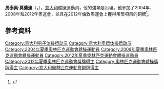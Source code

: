 '''馬泰奥·莫蘭迪'''（{{lang-it|Matteo Morandi}}，{{bd|1981年|10月8日}}），[[意大利|意大利]]體操運動員，他的強項是吊環。他參加了2004年、2008年和2012年奧運會，並且在2012年倫敦奧運會上獲得吊環項目的銅牌<ref name=sref>{{cite web |title=Matteo Morandi |url=http://www.sports-reference.com/olympics/athletes/mo/matteo-morandi-1.html |publisher=Sports Reference LLC |accessdate=2012-08-06|archive-url=https://web.archive.org/web/20120419192811/http://www.sports-reference.com/olympics/athletes/mo/matteo-morandi-1.html |archive-date=2012-04-19 |dead-url=yes }}</ref>。

==參考資料==
{{Reflist}}

{{Authority control}}
{{DEFAULTSORT:Morandi, Matteo}}
[[Category:意大利男子体操运动员|Category:意大利男子体操运动员]]
[[Category:意大利奥运体操运动员|Category:意大利奥运体操运动员]]
[[Category:2004年夏季奧林匹克運動會體操運動員|Category:2004年夏季奧林匹克運動會體操運動員]]
[[Category:2008年夏季奧林匹克運動會體操運動員|Category:2008年夏季奧林匹克運動會體操運動員]]
[[Category:2012年夏季奧林匹克運動會體操運動員|Category:2012年夏季奧林匹克運動會體操運動員]]
[[Category:2012年夏季奧林匹克運動會獎牌得主|Category:2012年夏季奧林匹克運動會獎牌得主]]
[[Category:奧林匹克運動會體操獎牌得主|Category:奧林匹克運動會體操獎牌得主]]
[[Category:意大利奧林匹克運動會銅牌得主|Category:意大利奧林匹克運動會銅牌得主]]